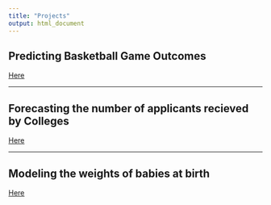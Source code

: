 ```yaml
---
title: "Projects"
output: html_document
---
```


## Predicting Basketball Game Outcomes

[Here](file:///Users/tomwhite/GitHub%20Projects/Test_Website/Project_links/101C-HW4.html) 

<hr>

## Forecasting the number of applicants recieved by Colleges

[Here](file:///Users/tomwhite/GitHub%20Projects/Test_Website/Project_links/Test.html)

<hr>

## Modeling the weights of babies at birth

[Here](file:///Users/tomwhite/GitHub%20Projects/Test_Website/Project_links/Test.html)


